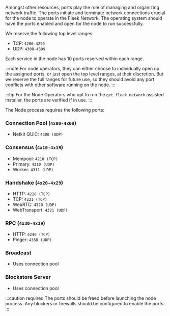Amongst other resources, ports play the role of managing and organizing network traffic. The ports initiate and terminate network connections crucial for the node to operate in the Fleek Network. The operating system should have the ports enabled and open for the node to run successfully.

We reserve the following top level ranges:

- TCP: `4200-4299`
- UDP: `4300-4399`

Each service in the node has 10 ports reserved within each range.

:::note
For node operators, they can either choose to individually open up the assigned ports, or just open the top level ranges, at their discretion. But we reserve the full ranges for future use, so they should avoid any port conflicts with other software running on the node.
:::

:::tip
For the Node Operators who opt to run the `get.fleek.network` assisted installer, the ports are verified if in use.
:::

The Node process requires the following ports:

### Connection Pool (`4x00-4x09`)

- Netkit QUIC: `4300 (UDP)`

### Consensus (`4x10-4x19`)

- Mempool: `4210 (TCP)`
- Primary: `4310 (UDP)`
- Worker: `4311 (UDP)`

### Handshake (`4x20-4x29`)

- HTTP: `4220 (TCP)`
- TCP: `4221 (TCP)`
- WebRTC: `4320 (UDP)`
- WebTransport: `4321 (UDP)`

### RPC (`4x30-4x39`)

- HTTP: `4240 (TCP)`
- Pinger: `4350 (UDP)`

### Broadcast

- Uses connection pool

### Blockstore Server

- Uses connection pool

:::caution required
The ports should be freed before launching the node process. Any blockers or firewalls should be configured to enable the ports.
:::
